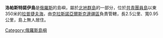 '''洛帕斯特諾伊島'''是[[俄羅斯|俄羅斯]]的島嶼，屬於[[北地群島|北地群島]]的一部分，位於[[共青團員島|共青團員島]]以東350米的[[拉普捷夫海|拉普捷夫海]]，由[[克拉斯諾亞爾斯克邊疆區|克拉斯諾亞爾斯克邊疆區]]負責管轄，長2.5公里、寬0.95公里，島上無人居住。

{{Russia-geo-stub}}
[[Category:俄羅斯島嶼|Category:俄羅斯島嶼]]